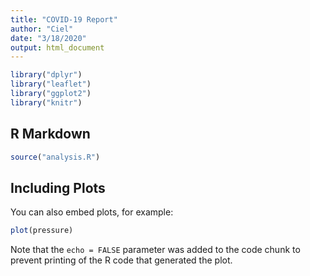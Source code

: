 ```yaml
---
title: "COVID-19 Report"
author: "Ciel"
date: "3/18/2020"
output: html_document
---
```


```r
library("dplyr")
library("leaflet")
library("ggplot2")
library("knitr")
```


## R Markdown
```r
source("analysis.R")
```

## Including Plots

You can also embed plots, for example:

```r
plot(pressure)
```

Note that the `echo = FALSE` parameter was added to the code chunk to prevent printing of the R code that generated the plot.
